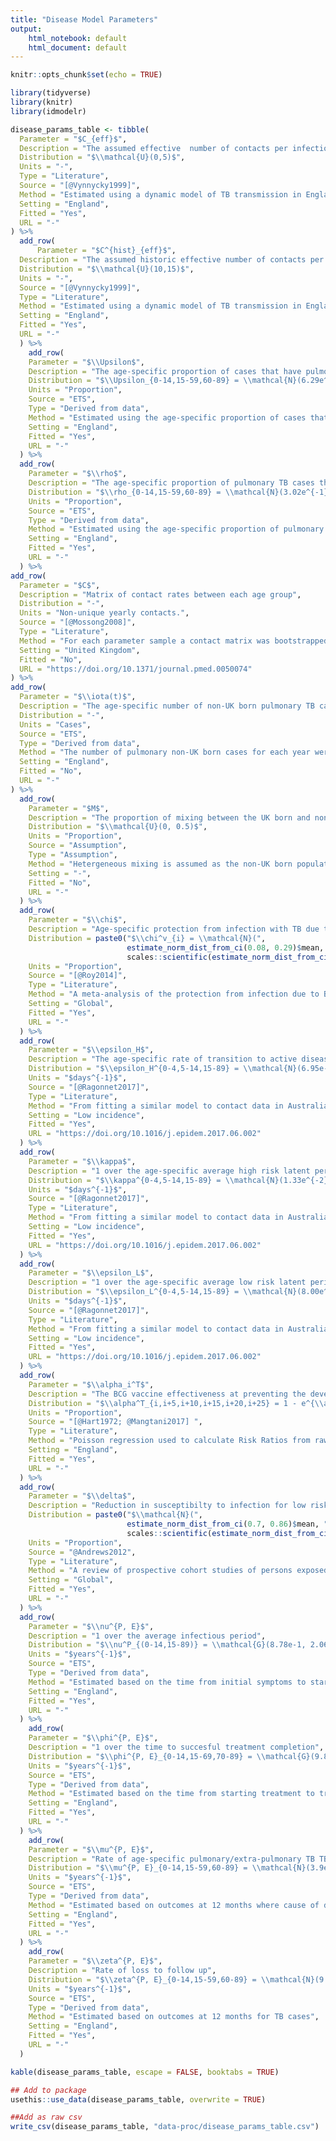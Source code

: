 ```yaml
---
title: "Disease Model Parameters"
output:   
    html_notebook: default
    html_document: default
---
```


```r
knitr::opts_chunk$set(echo = TRUE)
```

```r
library(tidyverse)
library(knitr)
library(idmodelr)
```

```r
disease_params_table <- tibble(
  Parameter = "$C_{eff}$",
  Description = "The assumed effective  number of contacts per infectious TB case.",
  Distribution = "$\\mathcal{U}(0,5)$",
  Units = "-",
  Type = "Literature",
  Source = "[@Vynnycky1999]",
  Method = "Estimated using a dynamic model of TB transmission in England which found an effective contact rate of 1 in 1990. A conservative interval has been chosen around this value to represent the large amount of uncertainty as to its current value.",
  Setting = "England",
  Fitted = "Yes",
  URL = "-"
) %>%
  add_row(
      Parameter = "$C^{hist}_{eff}$",
  Description = "The assumed historic effective number of contacts per infectious TB case. Additive with $C_{eff}$",
  Distribution = "$\\mathcal{U}(10,15)$",
  Units = "-",
  Source = "[@Vynnycky1999]",
  Type = "Literature",
  Method = "Estimated using a dynamic model of TB transmission in England which found an effective contact rate of 1 in 1990 and 20 in 1901. A conservative interval has been chosen to represent the parameter uncertainty. Assumed to decrease linearly over time from 1931 until 1990.",
  Setting = "England",
  Fitted = "Yes",
  URL = "-"
  ) %>% 
    add_row(
    Parameter = "$\\Upsilon$",
    Description = "The age-specific proportion of cases that have pulmonary TB",
    Distribution = "$\\Upsilon_{0-14,15-59,60-89} = \\mathcal{N}(6.29e^{-1}, 1.01e^{-2})$, $\\mathcal{N}(7.06e^{-1}, 4.11e^{-3})$, $\\mathcal{N}(7.50e^{-1}, 5.69e^{-3})$",
    Units = "Proportion",
    Source = "ETS",
    Type = "Derived from data",
    Method = "Estimated using the age-specific proportion of cases that had pulmonary TB in the ETS.",
    Setting = "England",
    Fitted = "Yes",
    URL = "-"
  ) %>% 
  add_row(
    Parameter = "$\\rho$",
    Description = "The age-specific proportion of pulmonary TB cases that are smear positive",
    Distribution = "$\\rho_{0-14,15-59,60-89} = \\mathcal{N}(3.02e^{-1}, 1.89e^{-2})$, $\\mathcal{N}(6.52e^{-1}, 5.18e^{-3})$, $\\mathcal{N}(5.36e^{-1}, 8.45e^{-3})$",
    Units = "Proportion",
    Source = "ETS",
    Type = "Derived from data",
    Method = "Estimated using the age-specific proportion of pulmonary TB cases that were smear postive in the ETS.",
    Setting = "England",
    Fitted = "Yes",
    URL = "-"
  ) %>%
add_row(
  Parameter = "$C$",
  Description = "Matrix of contact rates between each age group",
  Distribution = "-",
  Units = "Non-unique yearly contacts.",
  Source = "[@Mossong2008]",
  Type = "Literature",
  Method = "For each parameter sample a contact matrix was bootstrapped from the POLYMOD survey data, standardised using the UK born population in 2005, and then averaged to provided a symmetric contact matrix.",
  Setting = "United Kingdom",
  Fitted = "No",
  URL = "https://doi.org/10.1371/journal.pmed.0050074"
) %>%
add_row(
  Parameter = "$\\iota(t)$",
  Description = "The age-specific number of non-UK born pulmonary TB cases in England each year",
  Distribution = "-",
  Units = "Cases",
  Source = "ETS",
  Type = "Derived from data",
  Method = "The number of pulmonary non-UK born cases for each year were extracted from the ETS and grouped by age.",
  Setting = "England",
  Fitted = "No",
  URL = "-"
) %>%
  add_row(
    Parameter = "$M$",
    Description = "The proportion of mixing between the UK born and non-UK born population.",
    Distribution = "$\\mathcal{U}(0, 0.5)$",
    Units = "Proportion",
    Source = "Assumption",
    Type = "Assumption",
    Method = "Hetergeneous mixing is assumed as the non-UK born population is spatially clustered.",
    Setting = "-",
    Fitted = "No",
    URL = "-"
  ) %>%
  add_row(
    Parameter = "$\\chi$",
    Description = "Age-specific protection from infection with TB due to BCG vaccination",
    Distribution = paste0("$\\chi^v_{i} = \\mathcal{N}(",
                          estimate_norm_dist_from_ci(0.08, 0.29)$mean, "$, $", 
                          scales::scientific(estimate_norm_dist_from_ci(0.08, 0.29)$sd, 3), ")$, where $i$ is the age group vaccinated."),
    Units = "Proportion",
    Source = "[@Roy2014]",
    Type = "Literature",
    Method = "A meta-analysis of the protection from infection due to BCG vaccinatiion in children. It has been assumed that there is no reduction in protection in UK born adults.",
    Setting = "Global",
    Fitted = "Yes",
    URL = "-"
  ) %>%
  add_row(
    Parameter = "$\\epsilon_H$",
    Description = "The age-specific rate of transition to active disease during high risk latent period.",
    Distribution = "$\\epsilon_H^{0-4,5-14,15-89} = \\mathcal{N}(6.95e-3, 1.30e-3)$, $\\mathcal{N}(2.8e-3, 5.61e-4)$, $\\mathcal{N}(3.35e-4, 8.93e-5)$",
    Units = "$days^{-1}$",
    Source = "[@Ragonnet2017]",
    Type = "Literature",
    Method = "From fitting a similar model to contact data in Australia, and Holland. Distribution derived by the assumption of a normal distribution based on 95\\% credible intervals.",
    Setting = "Low incidence",
    Fitted = "Yes",
    URL = "https://doi.org/10.1016/j.epidem.2017.06.002"
  ) %>%
  add_row(
    Parameter = "$\\kappa$",
    Description = "1 over the age-specific average high risk latent period.",
    Distribution = "$\\kappa^{0-4,5-14,15-89} = \\mathcal{N}(1.33e^{-2}, 2.42e^{-3})$, $\\mathcal{N}(1.20e^{-2}, 2.07e^{-3})$, $\\mathcal{N}(7.25e^{-3}, 1.91e^{-3})$",
    Units = "$days^{-1}$",
    Source = "[@Ragonnet2017]",
    Type = "Literature",
    Method = "From fitting a similar model to contact data in Australia, and Holland. Distribution derived by the assumption of a normal distribution based on 95\\% credible intervals." ,
    Setting = "Low incidence",
    Fitted = "Yes",
    URL = "https://doi.org/10.1016/j.epidem.2017.06.002"
  ) %>%
  add_row(
    Parameter = "$\\epsilon_L$",
    Description = "1 over the age-specific average low risk latent period.",
    Distribution = "$\\epsilon_L^{0-4,5-14,15-89} = \\mathcal{N}(8.00e^{-6}, 4.08e^{-6})$, $\\mathcal{N}(9.84e^{-6}, 4.67e^{-6})$, $\\mathcal{N}(5.95e^{-6}, 2.07e^{-6})$",
    Units = "$days^{-1}$",
    Source = "[@Ragonnet2017]",
    Type = "Literature",
    Method = "From fitting a similar model to contact data in Australia, and Holland. Distribution derived by the assumption of a normal distribution based on 95\\% credible intervals.",
    Setting = "Low incidence",
    Fitted = "Yes",
    URL = "https://doi.org/10.1016/j.epidem.2017.06.002"
  ) %>%
  add_row(
    Parameter = "$\\alpha_i^T$",
    Description = "The BCG vaccine effectiveness at preventing the development of active TB disease in a TB free population",
    Distribution = "$\\alpha^T_{i,i+5,i+10,i+15,i+20,i+25} = 1 - e^{\\alpha^{log(T)}_{i,i+5,i+10,i+15,i+20,i+25}}$, where $\\alpha^{log(T)}_{i,i+5,i+10,i+15,i+20,i+25} = \\mathcal{N}(-1.86, 0.22)$, $\\mathcal{N}(-1.19, 0.24)$, $\\mathcal{N}(-0.84, 0.22)$, $\\mathcal{N}(-0.84, 0.2)$, $\\mathcal{N}(-0.28, 0.19)$, $\\mathcal{N}(-0.23, 0.29))$ and $i$ is the age group vaccinated",
    Units = "Proportion",
    Source = "[@Hart1972; @Mangtani2017] ",
    Type = "Literature",
    Method = "Poisson regression used to calculate Risk Ratios from raw study values. A distribution is then found using the log normal approximation. Effectiveness estimates are caculated using 1 minus the exponentiated log normal distribution.",
    Setting = "England",
    Fitted = "Yes",
    URL = "-"
  ) %>%
  add_row(
    Parameter = "$\\delta$",
    Description = "Reduction in susceptibilty to infection for low risk latent cases.",
    Distribution = paste0("$\\mathcal{N}(",
                          estimate_norm_dist_from_ci(0.7, 0.86)$mean, "$, $", 
                          scales::scientific(estimate_norm_dist_from_ci(0.7, 0.86)$sd, 3), ")$"),
    Units = "Proportion",
    Source = "@Andrews2012",
    Type = "Literature",
    Method = "A review of prospective cohort studies of persons exposed to individuals with infectious tuberculosis that was published prior to the widespread treatment of latent tuberculosis.",
    Setting = "Global",
    Fitted = "Yes",
    URL = "-"
  ) %>%
  add_row(
    Parameter = "$\\nu^{P, E}$",
    Description = "1 over the average infectious period",
    Distribution = "$\\nu^P_{(0-14,15-89)} = \\mathcal{G}(8.78e-1, 2.06e-1)^{-1}$, $\\mathcal{G}(1.10, 3e-1)^{-1}$, $\\nu^E_{(0-14, 15-89)} = \\mathcal{G}(6.86e-1, 4.46e-1)^{-1}$, $\\mathcal{G}(8.97e-1, 5.36e-1)^{-1}$",
    Units = "$years^{-1}$",
    Source = "ETS",
    Type = "Derived from data",
    Method = "Estimated based on the time from initial symptoms to starting treatment",
    Setting = "England",
    Fitted = "Yes",
    URL = "-"
  ) %>%
    add_row(
    Parameter = "$\\phi^{P, E}$",
    Description = "1 over the time to succesful treatment completion",
    Distribution = "$\\phi^{P, E}_{0-14,15-69,70-89} = \\mathcal{G}(9.86, 6.1e-1)^{-1}$, $\\mathcal{G}(7.8, 8.27e-1)^{-1}$, $\\mathcal{G}(8.52, 7.24e-1)^{-1}$",
    Units = "$years^{-1}$",
    Source = "ETS",
    Type = "Derived from data",
    Method = "Estimated based on the time from starting treatment to treatment completion.",
    Setting = "England",
    Fitted = "Yes",
    URL = "-"
  ) %>%
    add_row(
    Parameter = "$\\mu^{P, E}$",
    Description = "Rate of age-specific pulmonary/extra-pulmonary TB TB mortality",
    Distribution = "$\\mu^{P, E}_{0-14,15-59,60-89} = \\mathcal{N}(3.9e-3, 1.8e-2)$, $\\mathcal{N}(2.26e-2, 7.87e-3)$, $\\mathcal{N}(1.17e-1, 1.65e-2)$ truncated to be greater than 0.",
    Units = "$years^{-1}$",
    Source = "ETS",
    Type = "Derived from data",
    Method = "Estimated based on outcomes at 12 months where cause of death was known, including all-cause deaths in the denominator.",
    Setting = "England",
    Fitted = "Yes",
    URL = "-"
  ) %>% 
    add_row(
    Parameter = "$\\zeta^{P, E}$",
    Description = "Rate of loss to follow up",
    Distribution = "$\\zeta^{P, E}_{0-14,15-59,60-89} = \\mathcal{N}(9.76e-3, 1.79e-2)$, $\\mathcal{N}(3.04e-2, 7.64e-3)$, $\\mathcal{N}(6.14e-3, 1.59e-2)$, truncated to be greater than 0.",
    Units = "$years^{-1}$",
    Source = "ETS",
    Type = "Derived from data",
    Method = "Estimated based on outcomes at 12 months for TB cases",
    Setting = "England",
    Fitted = "Yes",
    URL = "-"
  )
```

```r
kable(disease_params_table, escape = FALSE, booktabs = TRUE)
```


```r
## Add to package
usethis::use_data(disease_params_table, overwrite = TRUE)

##Add as raw csv
write_csv(disease_params_table, "data-proc/disease_params_table.csv")
```
